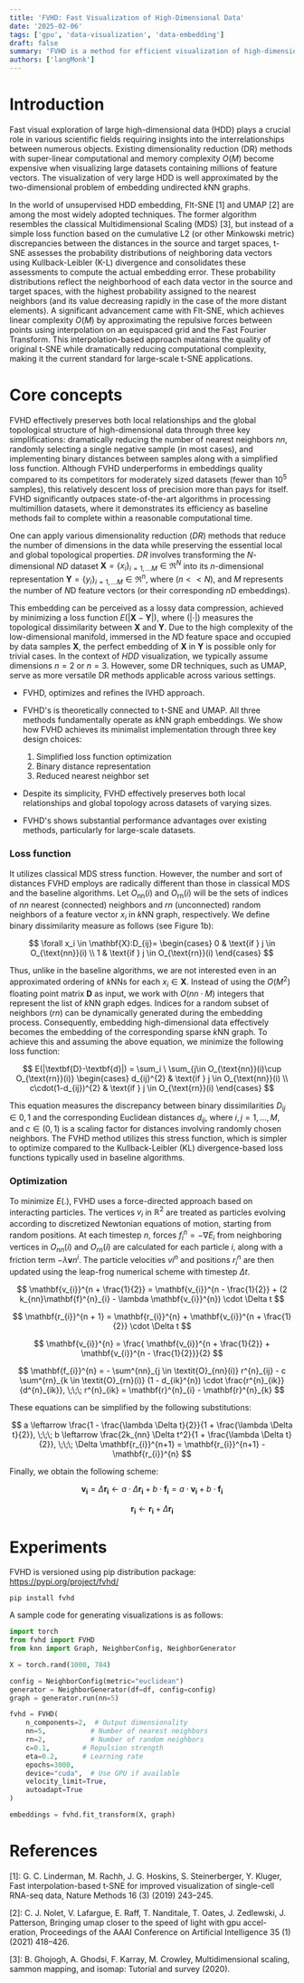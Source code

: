 ```yaml
---
title: 'FVHD: Fast Visualization of High-Dimensional Data'
date: '2025-02-06'
tags: ['gpu', 'data-visualization', 'data-embedding']
draft: false
summary: 'FVHD is a method for efficient visualization of high-dimensional data using force-directed graph layout algorithms. It provides an implementation of high-dimensional data visualization with neighbor-based force calculations.'
authors: ['langMonk']
---
```


# Introduction

Fast visual exploration of large high-dimensional data (HDD) plays a crucial role in various scientific fields requiring insights into the interrelationships between numerous objects. Existing dimensionality reduction (DR) methods with super-linear computational and memory complexity $O(M)$ become expensive when visualizing large datasets containing millions of feature vectors. The visualization of very large HDD is well approximated by the two-dimensional problem of embedding undirected *k*NN graphs.

In the world of unsupervised HDD embedding, Flt-SNE [1] and UMAP [2] are among the most widely adopted techniques.
The former algorithm resembles the classical Multidimensional Scaling (MDS) [3], but instead of a simple loss function based on the cumulative L2 (or other Minkowski metric) discrepancies between the distances in the source and target spaces, t-SNE assesses the probability distributions of neighboring data vectors using Kullback-Leibler (K-L) divergence and consolidates these assessments to compute the actual embedding error. These probability distributions reflect the neighborhood of each data vector in the source and target spaces, with the highest probability assigned to the nearest neighbors (and its value decreasing rapidly in the case of the more distant elements). A significant advancement came with Flt-SNE, which achieves linear complexity $O(M)$ by approximating the repulsive forces between points using interpolation on an equispaced grid and the Fast Fourier Transform. This interpolation-based approach maintains the quality of original t-SNE while dramatically reducing computational complexity, making it the current standard for large-scale t-SNE applications.

<TOCInline toc={props.toc} exclude="Introduction" />

# Core concepts

FVHD effectively preserves both local relationships and the global topological structure of high-dimensional data through three key simplifications: dramatically reducing the number of nearest neighbors _nn_, randomly selecting a single negative sample (in most cases), and implementing binary distances between samples along with a simplified loss function. Although FVHD underperforms in embeddings quality compared to its competitors for moderately sized datasets (fewer than $10^5$ samples), this relatively descent loss of precision more than pays for itself. FVHD significantly outpaces state-of-the-art algorithms in processing multimillion datasets, where it demonstrates its efficiency as baseline methods fail to complete within a reasonable computational time.

One can apply various dimensionality reduction (_DR_) methods that reduce the number of dimensions in the data while preserving the essential local and global topological properties. _DR_ involves transforming the _N_-dimensional _ND_ dataset $\mathbf{X} = \{x_{i}\}_{i=1,\dots M} \in {\Re}^{N}$ into its _n_-dimensional representation $\mathbf{Y} = \{y_{i}\}_{i=1,\dots M} \in \Re^{n}$, where \($n << N$), and _M_ represents the number of *N*D feature vectors (or their corresponding *n*D embeddings).

This embedding can be perceived as a lossy data compression, achieved by minimizing a loss function $E(|\mathbf{X}-\mathbf{Y}|)$, where $(|\cdot|)$ measures the topological dissimilarity between $\mathbf{X}$ and $\mathbf{Y}$. Due to the high complexity of the low-dimensional manifold, immersed in the *N*D feature space and occupied by data samples $\mathbf{X}$, the perfect embedding of $\mathbf{X}$ in $\mathbf{Y}$ is possible only for trivial cases. In the context of _HDD_ visualization, we typically assume dimensions $n=2$ or $n=3$. However, some DR techniques, such as UMAP, serve as more versatile DR methods applicable across various settings.

- FVHD, optimizes and refines the IVHD approach.

- FVHD's is theoretically connected to t-SNE and UMAP. All three methods fundamentally operate as *k*NN graph embeddings. We show how FVHD achieves its minimalist implementation through three key design choices:

  1.  Simplified loss function optimization
  2.  Binary distance representation
  3.  Reduced nearest neighbor set

- Despite its simplicity, FVHD effectively preserves both local relationships and global topology across datasets of varying sizes.

- FVHD's shows substantial performance advantages over existing methods, particularly for large-scale datasets.

### Loss function

It utilizes classical MDS stress function. However, the number and sort of distances FVHD employs are radically different than those in classical MDS and the baseline algorithms. Let $O_{\text{nn}}(i)$ and $O_{\text{rn}}(i)$ will be the sets of indices of $nn$ nearest (connected) neighbors and $rn$ (unconnected) random neighbors of a feature vector $x_i$ in $k$NN graph, respectively. We define binary dissimilarity measure as follows (see Figure 1b):

$$
\forall x_i \in \mathbf{X}:D_{ij}=
\begin{cases}
0 & \text{if } j \in O_{\text{nn}}(i) \\
1 & \text{if } j \in O_{\text{rn}}(i)
\end{cases}
$$

Thus, unlike in the baseline algorithms, we are not interested even in an approximated ordering of $k$NNs for each $x_i\in \mathbf{X}$.
Instead of using the $O(M^2)$ floating point matrix $\textbf{D}$ as input, we work with $O(nn\cdot M)$ integers that represent the list of $k$NN graph edges. Indices for a random subset of neighbors ($rn$) can be dynamically generated during the embedding process. Consequently, embedding high-dimensional data effectively becomes the embedding of the corresponding sparse $k$NN graph. To achieve this and assuming the above equation, we minimize the following loss function:

$$
E(|\textbf{D}-\textbf{d}|) = \sum_i \ \sum_{j\in O_{\text{nn}}(i)\cup O_{\text{rn}}(i)}
\begin{cases}
d_{ij}^{2} & \text{if } j \in O_{\text{nn}}(i) \\
c\cdot(1-d_{ij})^{2} & \text{if } j \in O_{\text{rn}}(i)
\end{cases}
$$

This equation measures the discrepancy between binary dissimilarities $D_{ij}\in {0,1}$ and the corresponding Euclidean distances $d_{ij}$, where $i,j=1, \dots, M$, and $c\in(0,1)$ is a scaling factor for distances involving randomly chosen neighbors. The FVHD method utilizes this stress function, which is simpler to optimize compared to the Kullback-Leibler (KL) divergence-based loss functions typically used in baseline algorithms.

### Optimization

To minimize $E(.)$, FVHD uses a force-directed approach based on interacting particles. The vertices $v_{i}$ in $\mathbb{R}^2$ are treated as particles evolving according to discretized Newtonian equations of motion, starting from random positions. At each timestep $n$, forces $f_{i}^{n}=-\nabla E_{i}$ from neighboring vertices in $O_{nn}(i)$ and $O_{rn}(i)$ are calculated for each particle $i$, along with a friction term $-\lambda\textbf{v}{n}^{i}$. The particle velocities $v{i}^{n}$ and positions $r_{i}^{n}$ are then updated using the leap-frog numerical scheme with timestep $\Delta t$.

$$
    \mathbf{v_{i}}^{n + \frac{1}{2}} = \mathbf{v_{i}}^{n - \frac{1}{2}} + (2 k_{nn}\mathbf{f}^{n}_{i} - \lambda \mathbf{v_{i}}^{n}) \cdot \Delta t
$$

$$
    \mathbf{r_{i}}^{n + 1} = \mathbf{r_{i}}^{n} + \mathbf{v_{i}}^{n + \frac{1}{2}} \cdot \Delta t
$$

$$
    \mathbf{v_{i}}^{n} = \frac{ \mathbf{v_{i}}^{n + \frac{1}{2}} + \mathbf{v_{i}}^{n - \frac{1}{2}}}{2}
$$

$$
    \mathbf{f_{i}}^{n} = - \sum^{nn}_{j \in \textit{O}_{nn}(i)} r^{n}_{ij} - c \sum^{rn}_{k \in \textit{O}_{rn}(i)} (1 - d_{ik}^{n}) \cdot \frac{r^{n}_{ik}}{d^{n}_{ik}}, \;\;\; r^{n}_{ik} = \mathbf{r}^{n}_{i} - \mathbf{r}^{n}_{k}
$$

These equations can be simplified by the following substitutions:

$$
    a \leftarrow \frac{1 - \frac{\lambda \Delta t}{2}}{1 + \frac{\lambda \Delta t}{2}}, \;\;\; b \leftarrow \frac{2k_{nn} \Delta t^2}{1 + \frac{\lambda \Delta t}{2}}, \;\;\; \Delta \mathbf{r_{i}}^{n+1} = \mathbf{r_{i}}^{n+1} - \mathbf{r_{i}}^{n}
$$

Finally, we obtain the following scheme:

$$
    \mathbf{v_i} = \Delta \mathbf{r_i} \leftarrow a \cdot \Delta \mathbf{r_i} + b \cdot \mathbf{f_i} = a \cdot \mathbf{v_i} + b \cdot \mathbf{f_i}
$$

$$
    \mathbf{r_i} \leftarrow \mathbf{r_i} + \Delta \mathbf{r_i}
$$

# Experiments

FVHD is versioned using pip distribution package: https://pypi.org/project/fvhd/

```shell
pip install fvhd
```

A sample code for generating visualizations is as follows:

```python
import torch
from fvhd import FVHD
from knn import Graph, NeighborConfig, NeighborGenerator

X = torch.rand(1000, 784)

config = NeighborConfig(metric="euclidean")
generator = NeighborGenerator(df=df, config=config)
graph = generator.run(nn=5)

fvhd = FVHD(
    n_components=2,  # Output dimensionality
    nn=5,           # Number of nearest neighbors
    rn=2,           # Number of random neighbors
    c=0.1,        # Repulsion strength
    eta=0.2,      # Learning rate
    epochs=3000,
    device="cuda",  # Use GPU if available
    velocity_limit=True,
    autoadapt=True
)

embeddings = fvhd.fit_transform(X, graph)
```

# References

[1]: G. C. Linderman, M. Rachh, J. G. Hoskins, S. Steinerberger, Y. Kluger,
Fast interpolation-based t-SNE for improved visualization of single-cell
RNA-seq data, Nature Methods 16 (3) (2019) 243–245.

[2]: C. J. Nolet, V. Lafargue, E. Raff, T. Nanditale, T. Oates, J. Zedlewski,
J. Patterson, Bringing umap closer to the speed of light with gpu accel-
eration, Proceedings of the AAAI Conference on Artificial Intelligence
35 (1) (2021) 418–426.

[3]: B. Ghojogh, A. Ghodsi, F. Karray, M. Crowley, Multidimensional scaling,
sammon mapping, and isomap: Tutorial and survey (2020).

